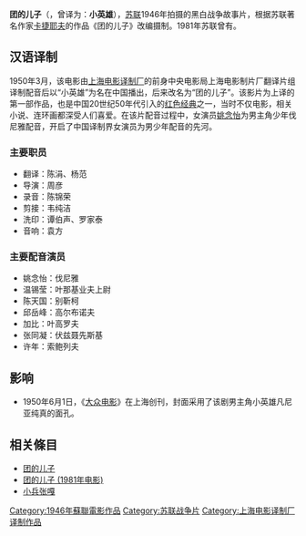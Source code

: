 {{Infobox Film
| name               = 团的儿子
| original_name      = Сын полка
| image              = Syn polka.jpeg
| caption            = 电影海报
| director           = {{link-ru|瓦西里·马科洛维奇·普罗宁|Пронин, Василий Маркелович|瓦西里普罗宁}}
| executive_producer = 
| producer           = 
| writer             = Валентин Катаев
| screenplay         = 
| story              = 
| based on            = 小说《[[团的儿子|团的儿子]]》
| narrator           = 
| production_supervisor = 
| starring           = 尤腊·杨金、阿·莫洛淑夫、普路日尼克
| music              = Анатолий Лепин
| maintheme          =
| opentheme          =
| endtheme           =
| cinematography     = 
| editing            = 
| studio             = 苏联儿童制片厂
| distributor        = 
| released           = 
| sec-title          = 
| rate               = 
| runtime            = 89min（中国版74min）
| country            = {{USSR}}
| language           = 俄语
| imdb_id            = 0039005
| amg_id             = 
| budget             = 
| gross              = 
| preceded_by        = 
| followed_by        = 
| cn_name            = 
| hk_name            = 
| tw_name            = 
}}

{{For|其它以“团的儿子”为名的条目|团的儿子 (消歧义)}}
'''团的儿子'''（{{lang-ru|'''Сын полка'''}}，曾译为：'''小英雄'''），[[苏联|苏联]]1946年拍摄的黑白战争故事片，根据苏联著名作家[[卡捷耶夫|卡捷耶夫]]的作品《团的儿子》改编摄制。1981年苏联曾有{{link-ru|团的儿子 (1981年电影)|Сын полка (фильм, 1981)|彩色重拍版}}。

== 汉语译制 ==
1950年3月，该电影由[[上海电影译制厂|上海电影译制厂]]的前身中央电影局上海电影制片厂翻译片组译制配音后以“小英雄”为名在中国播出，后来改名为“团的儿子”。该影片为上译的第一部作品，也是中国20世纪50年代引入的[[红色经典|红色经典]]之一，当时不仅电影，相关小说、连环画都深受人们喜爱。在该片配音过程中，女演员[[姚念怡|姚念怡]]为男主角少年伐尼雅配音，开启了中国译制界女演员为男少年配音的先河。
=== 主要职员 ===
*翻译：陈涓、杨范 
*导演：周彦 
*录音：陈锦荣 
*剪接：韦纯洁 
*洗印：谭伯声、罗家泰 
*音响：袁方 
=== 主要配音演员 ===
*姚念怡：伐尼雅  
*温锡莹：叶那基业夫上尉 
*陈天国：别靳柯 
*邱岳峰：高尔布诺夫 
*加比：叶高罗夫 
*张同凝：伏兹聂先斯基 
*许年：索鲍列夫

== 影响 ==
*1950年6月1日，《[[大众电影|大众电影]]》在上海创刊，封面采用了该剧男主角小英雄凡尼亚纯真的面孔。

== 相关條目 ==
*[[团的儿子|团的儿子]]
*[[团的儿子_(1981年电影)|团的儿子 (1981年电影)]]
*[[小兵张嘎|小兵张嘎]]

{{上海电影译制厂|五}}

[[Category:1946年蘇聯電影作品|Category:1946年蘇聯電影作品]]
[[Category:苏联战争片|Category:苏联战争片]]
[[Category:上海电影译制厂译制作品|Category:上海电影译制厂译制作品]]